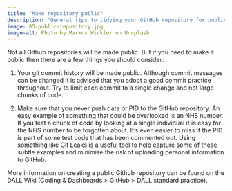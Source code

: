 ```yaml
---
title: "Make repository public"
description: "General tips to tidying your GitHub repository for public release."
image: 05-public-repository.jpg
image-alt: Photo by Markus Winkler on Unsplash
---
```

  
  
Not all Github repositories will be made public. But if you need to make it public then there are a few things you should consider:

1.	Your git commit history will be made public. Although commit messages can be changed it is advised that you adopt a good commit practice throughout. Try to limit each commit to a single change and not large chunks of code.  

2.	Make sure that you never push data or PID to the GitHub repository. An easy example of something that could be overlooked is an NHS number. If you test a chunk of code by looking at a single individual it is easy for the NHS number to be forgotten about. It’s even easier to miss if the PID is part of some test code that has been commented out. Using something like Git Leaks is a useful tool to help capture some of these subtle examples and minimise the risk of uploading personal information to GitHub.

More information on creating a public Github repository can be found on the DALL Wiki (Coding & Dashboards > GitHub > DALL standard practice).

